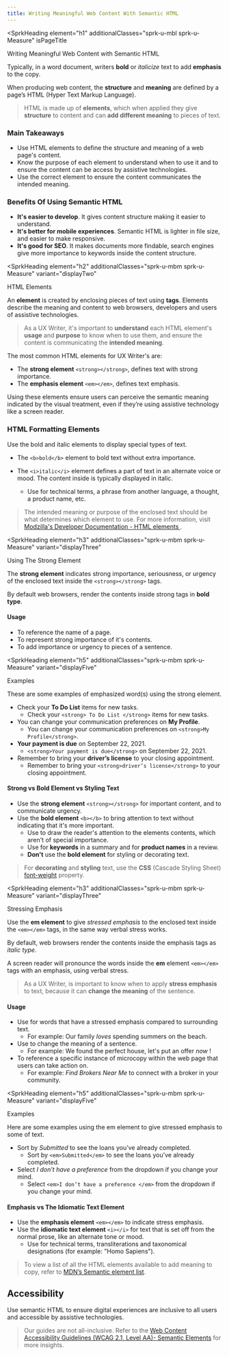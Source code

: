 ```yaml
---
title: Writing Meaningful Web Content With Semantic HTML
---
```



<span id="semantic-html-guide" class="docs-b-Link--anchor"></span>
<SprkHeading
  element="h1"
  additionalClasses="sprk-u-mbl sprk-u-Measure"
  isPageTitle
>
  Writing Meaningful Web Content with Semantic HTML
</SprkHeading>

Typically, in a word document, writers **bold** or <em>italicize</em> text to add **emphasis** to the copy.

When producing web content, the **structure** and **meaning** are defined by a page’s HTML (Hyper Text Markup Language).

> HTML is made up of **elements**, which when applied they give **structure** to content and can **add different meaning** to pieces of text.

### Main Takeaways

- Use HTML elements to define the structure and meaning of a web page's content.
- Know the purpose of each element to understand when to use it and to ensure the content can be access by assistive technologies.
- Use the correct element to ensure the content communicates the intended meaning.

### Benefits Of Using Semantic HTML

- **It's easier to develop**. It gives content structure making it easier to understand.
- **It's better for mobile experiences**. Semantic HTML is lighter in file size, and easier to make responsive.
- **It's good for SEO**. It makes documents more findable, search engines give more importance to keywords inside the content structure.

<span id="html-tags-usage" class="docs-b-Link--anchor"></span>
<SprkHeading
  element="h2"
  additionalClasses="sprk-u-mbm sprk-u-Measure"
  variant="displayTwo"
>
  HTML Elements
</SprkHeading>

An **element** is created by enclosing pieces of text using **tags**. Elements describe the meaning and content to web browsers, developers and users of assistive technologies.

> As a UX Writer, it's important to **understand** each HTML element's **usage** and **purpose** to know when to use them, and ensure the content is communicating the **intended meaning**.

The most common HTML elements for UX Writer's are:

- The **strong element** `<strong></strong>`, defines text with strong importance.
- The **emphasis element** `<em></em>`, defines text emphasis.

Using these elements ensure users can perceive the semantic meaning indicated by the visual treatment, even if they’re using assistive technology like a screen reader.

### HTML Formatting Elements

Use the bold and italic elements to display special types of text.

- The `<b>bold</b>` element to bold text without extra importance.

- The `<i>italic</i>` element defines a part of text in an alternate voice or mood. The content inside is typically displayed in italic.
  - Use for technical terms, a phrase from another language, a thought, a product name, etc.

> The intended meaning or purpose of the enclosed text should be what determines which element to use. For more information, visit <a href="https://developer.mozilla.org/en-US/docs/Web/HTML/Element"> Modzilla's Developer Documentation - HTML elements </a>.

<span id="strong" class="docs-b-Link--anchor"></span>
<SprkHeading
  element="h3"
  additionalClasses="sprk-u-mbm sprk-u-Measure"
  variant="displayThree"
>
  Using The Strong Element
</SprkHeading>

The <strong>strong element</strong> indicates strong importance, seriousness, or urgency of the enclosed text inside the `<strong></strong>` tags.

By default web browsers, render the contents inside strong tags in **bold type**.

#### Usage

- To reference the name of a page.
- To represent strong importance of it's contents.
- To add importance or urgency to pieces of a sentence.

<span id="examples" class="docs-b-Link--anchor"></span>
<SprkHeading
  element="h5"
  additionalClasses="sprk-u-mbm sprk-u-Measure"
  variant="displayFive"
>
  Examples
</SprkHeading>

These are some examples of emphasized word(s) using the strong element.

- Check your **To Do List** items for new tasks.
  - Check your `<strong> To Do List </strong>` items for new tasks.
- You can change your communication preferences on **My Profile**.
  - You can change your communication preferences on `<strong>My Profile</strong>`.
- **Your payment is due** on September 22, 2021.
  - `<strong>Your payment is due</strong>` on September 22, 2021.
- Remember to bring your **driver’s license** to your closing appointment.
  - Remember to bring your `<strong>driver’s license</strong>` to your closing appointment.

#### Strong vs Bold Element vs Styling Text

- Use the **strong element** `<strong></strong>` for important content, and to communicate urgency.
- Use the <b>bold element</b> `<b></b>` to bring attention to text without indicating that it's more important.
  - Use to draw the reader's attention to the elements contents, which aren't of special importance.
  - Use for **keywords** in a summary and for **product names** in a review.
  - **Don't** use the **bold element** for styling or decorating text.

> For **decorating** and **styling** text, use the **CSS** (Cascade Styling Sheet) <a href="https://developer.mozilla.org/en-US/docs/Web/CSS/font-weight">font-weight</a> property.

<span id="emphasis-text" class="docs-b-Link--anchor"></span>
<SprkHeading
  element="h3"
  additionalClasses="sprk-u-mbm sprk-u-Measure"
  variant="displayThree"
>
  Stressing Emphasis
</SprkHeading>

Use the <strong>em element</strong> to give <em>stressed emphasis</em> to the enclosed text inside the `<em></em>` tags, in the same way verbal stress works.

By default, web browsers render the contents inside the emphasis tags as <em>italic type</em>.

A screen reader will pronounce the words inside the **em** element `<em></em>` tags with an emphasis, using verbal stress.

> As a UX Writer, is important to know when to apply **stress emphasis** to text, because it can **change the meaning** of the sentence.

#### Usage

- Use for words that have a stressed emphasis compared to surrounding text.
  - For example: Our family <em>loves</em> spending summers on the beach.
- Use to change the meaning of a sentence.
  - For example: We found the perfect house, let's put an offer <em>
    now
      </em>!
- To reference a specific instance of microcopy within the web page that users can take action on.
  - For example: <em>
    Find Brokers Near Me
      </em> to connect with a broker in your community.

<span id="examples" class="docs-b-Link--anchor"></span>
<SprkHeading
  element="h5"
  additionalClasses="sprk-u-mbm sprk-u-Measure"
  variant="displayFive"
>
  Examples
</SprkHeading>

Here are some examples using the em element to give stressed emphasis to some of text.

- Sort by <em>Submitted</em> to see the loans you’ve already completed.
  - Sort by `<em>Submitted</em>` to see the loans you’ve already completed.
- Select <em>I don’t have a preference </em> from the dropdown if you change your mind.
  - Select `<em>I don’t have a preference </em>` from the dropdown if you change your mind.

#### Emphasis vs The Idiomatic Text Element

- Use the **emphasis element** `<em></em>` to indicate stress emphasis.
- Use the **idiomatic text element** `<i></i>` for text that is set off from the normal prose, like an alternate tone or mood.
  - Use for technical terms, transliterations and taxonomical designations (for example: "Homo Sapiens").

> To view a list of all the HTML elements available to add meaning to copy, refer to [MDN’s Semantic element list](https://developer.mozilla.org/en-US/docs/Web/HTML/Element#inline_text_semantics).

## Accessibility

Use semantic HTML to ensure digital experiences are inclusive to all users and accessible by assistive technologies.

> Our guides are not all-inclusive. Refer to the [Web Content Accessibility Guidelines (WCAG 2.1, Level AA)- Semantic Elements](https://www.w3.org/TR/2016/REC-html51-20161101/dom.html#elements) for more insights.
